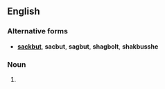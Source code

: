 {{wikipedia|Sackbut}}
==English==

===Alternative forms===
* '''[[sackbut]]''', '''sacbut''', '''sagbut''', '''shagbolt''', '''shakbusshe'''

===Noun===
{{en-noun}}

# {{alternative spelling of|sackbut}}